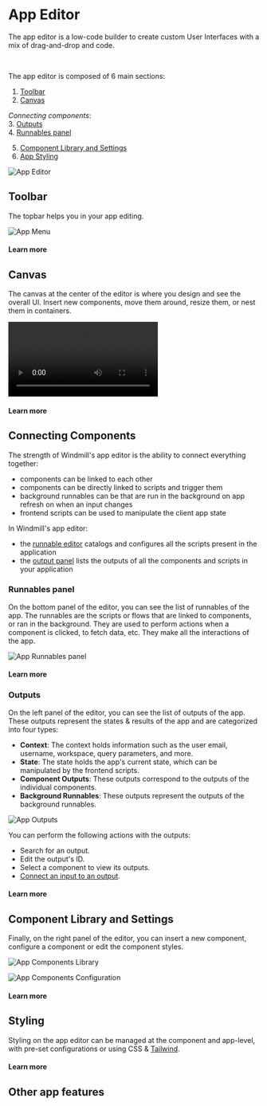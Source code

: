 
# App Editor

The app editor is a low-code builder to create custom User Interfaces with a mix of drag-and-drop and code.

<div class="grid grid-cols-2 gap-6 mb-4">
	<DocCard
		color="orange"
		title="Apps Quickstart"
		description="Learn how to build your first app in a matter of minutes."
		href="/docs/getting_started/apps_quickstart"
		Icon={Timer}
	/>
	<DocCard
		color="orange"
		title="React/Vue/Svelte Apps"
		description="Users can import their own React/Vue/Svelte Apps in addition to using Windmill's built-in App editor."
		href="/docs/react_vue_svelte_apps"
	/>
</div>

<br />

The app editor is composed of 6 main sections:

1. [Toolbar](/docs/apps/app_editor#toolbar)
2. [Canvas](#canvas)

_Connecting components_:<br/> 3. [Outputs](#outputs)<br/> 4. [Runnables panel](#runnables-panel)

5. [Component Library and Settings](#component-library-and-settings)
6. [App Styling](#styling)

![App Editor](../../assets/apps/0_app_editor/app-editor.png 'App Editor')

## Toolbar

The topbar helps you in your app editing.

![App Menu](../../assets/apps/1_app_toolbar/app-toolbar.png.webp)

#### Learn more

<div class="grid grid-cols-2 gap-2">
	<DocCard
		color="orange"
		title="Toolbar"
		description="Discover all the features of the toolbar."
		href="/docs/apps/toolbar"
	/>
</div>

## Canvas

The canvas at the center of the editor is where you design and see the overall UI. Insert new components, move them around, resize them, or nest them in containers.

<video
	className="border-2 rounded-xl object-cover w-full h-full"
	autoPlay
	loop
	controls
	src="/videos/app-canvas-overview.mp4"
/>

#### Learn more

<div class="grid grid-cols-2 gap-2">
	<DocCard
		color="orange"
		title="Canvas"
		description="Move, resize, and nest components."
		href="/docs/apps/canvas"
	/>
	<DocCard
		color="orange"
		title="Component Library"
		description="Discover all the components available."
		href="/docs/apps/app_configuration_settings/app_component_library"
	/>
</div>

## Connecting Components

The strength of Windmill's app editor is the ability to connect everything together:

- components can be linked to each other
- components can be directly linked to scripts and trigger them
- background runnables can be that are run in the background on app refresh on when an input changes
- frontend scripts can be used to manipulate the client app state

<div class="grid grid-cols-2 gap-6 mb-4">
	<DocCard
		color="orange"
		title="Connecting Components"
		description="The strength of Windmill's app editor is the ability to connect everything together."
		href="/docs/apps/connecting_components"
	/>
</div>

In Windmill's app editor:

- the [runnable editor](#runnables-panel) catalogs and configures all the scripts present in the application
- the [output panel](#outputs) lists the outputs of all the components and scripts in your application

### Runnables panel

On the bottom panel of the editor, you can see the list of runnables of the app. The runnables are the scripts or flows that are linked to components, or ran in the background. They are used to perform actions when a component is clicked, to fetch data, etc. They make all the interactions of the app.

![App Runnables panel](../../assets/apps/0_app_editor/app-runnable-panel.png.webp)

#### Learn more

<div class="grid grid-cols-2 gap-6 mb-4">
	<DocCard
		color="orange"
		title="Runnable Editor"
		description="Learn how to create and configure runnables."
		href="/docs/apps/app-runnable-panel"
	/>
</div>

### Outputs

On the left panel of the editor, you can see the list of outputs of the app. These outputs represent the states & results of the app and are categorized into four types:

- **Context**: The context holds information such as the user email, username, workspace, query parameters, and more.
- **State**: The state holds the app's current state, which can be manipulated by the frontend scripts.
- **Component Outputs**: These outputs correspond to the outputs of the individual components.
- **Background Runnables**: These outputs represent the outputs of the background runnables.

![App Outputs](../../assets/apps/0_app_editor/app-outputs.png.webp)

You can perform the following actions with the outputs:

- Search for an output.
- Edit the output's ID.
- Select a component to view its outputs.
- [Connect an input to an output](../2_connecting_components/index.mdx).

#### Learn more

<div class="grid grid-cols-2 gap-6 mb-4">
	<DocCard
		color="orange"
		title="Outputs"
		description="The outputs represent the states & results of the app"
		href="/docs/apps/outputs"
	/>
	<DocCard
		color="orange"
		title="State"
		description="Learn how to interact with the app's state using frontend scripts."
		href="/docs/apps/app-runnable-panel#state"
	/>
</div>

## Component Library and Settings

Finally, on the right panel of the editor, you can insert a new component, configure a component or edit the component styles.

![App Components Library](../../assets/apps/0_app_editor/app_components_add.png 'App Components Library')

![App Components Configuration](../../assets/apps/0_app_editor/app_components_configuration.png 'App Components Configuration')

#### Learn more

<div class="grid grid-cols-2 gap-2 my-4">
	<DocCard
		color="orange"
		title="Component Library"
		description="Discover all the components available in the library, and their configurations."
		href="/docs/apps/app_configuration_settings/app_component_library"
	/>
	<DocCard
		color="orange"
		title="Component Configuration"
		description="Each component can be configured individually. This allows for adjusting its value, behavior (especially by linking a script to the component), and styling."
		href="/docs/apps/app_configuration_settings/app_component_configuration"
	/>
</div>

## Styling

Styling on the app editor can be managed at the component and app-level, with pre-set configurations or using CSS & [Tailwind](https://tailwindcss.com/).

#### Learn more

<div class="grid grid-cols-2 gap-2 my-4">
	<DocCard
		color="orange"
		title="Styling"
		description="Give styling to your app & components."
		href="/docs/apps/app_configuration_settings/app_styling"
	/>
</div>

## Other app features

<div class="grid grid-cols-2 gap-2 my-4">
	<DocCard
		title="Public Apps"
		description="Apps can be accessed as a standalone app by anyone who has the secret URL."
		href="/docs/apps/public_apps"
		color="orange"
	/>
	<DocCard
		title="Schedule App Reports"
		description="Send a PDF or PNG preview of any app at a given schedule."
		href="/docs/apps/schedule_reports"
		color="orange"
	/>
	<DocCard
		title="Group of Components"
		description="Components can be grouped within containers."
		href="/docs/apps/app_configuration_settings/components_groups"
		color="orange"
	/>
	<DocCard
		color="orange"
		title="Import Custom React Components"
		description="Define components in React or Vanilla JS that interact with the rest of your app."
		href="/docs/apps/react_components"
	/>
</div>

